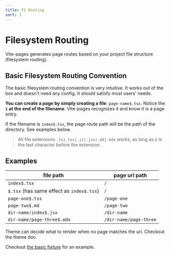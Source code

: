 ```yaml
---
title: FS Routing
sort: 1
---
```



# Filesystem Routing

Vite-pages generates page routes based on your project file structure (filesystem routing).

## Basic Filesystem Routing Convention

The basic filesystem routing convention is very intuitive. It works out of the box and doesn't need any config. It should satisfy most users' needs.

**You can create a page by simply creating a file**: `page-name$.tsx`. Notice the `$` **at the end of the filename**. Vite-pages recognizes it and know it is a page entry.

If the filename is `index$.tsx`, the page route path will be the path of the directory. See examples below.

> All file extensions `.ts|.tsx|.js|.jsx|.md|.mdx` works, as long as `$` is the last character before the extension.

## Examples

| file path                                 | page url path          |
| ----------------------------------------- | ---------------------- |
| `index$.tsx`                              | `/`                    |
| `$.tsx` (has same effect as `index$.tsx`) | `/`                    |
| `page-one$.tsx`                           | `/page-one`            |
| `page-two$.md`                            | `/page-two`            |
| `dir-name/index$.jsx`                     | `/dir-name`            |
| `dir-name/page-three$.mdx`                | `/dir-name/page-three` |

Theme can decide what to render when no page matches the url. Checkout <Link to="/theme">the theme doc</Link>.

Checkout [the basic fixture](https://github.com/vitejs/vite-plugin-react-pages/blob/master/fixtures/basic/pages) for an example.
